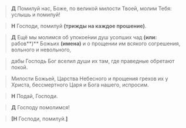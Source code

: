 > **Д** Помилуй нас, Боже, по великой милости Твоей, молим Тебя: услышь и помилуй!

> **Н** Господи, помилуй **(трижды на каждое прошение)**.

> **Д** Ещё мы молимся об упокое́нии душ усопших чад **(или:** рабов**)** Божьих **(имена)** и о прощении им всякого согреше­ния, воль­ного и невольного,  

> дабы Господь Бог вселил души их там, где праведные об­ретают покой.

> Милости Божьей, Царства Небесного и прощения грехов их у Христа, бессмертного Царя и Бога нашего, испросим.

> **Н** Подай, Господи.

> **Д** Господу помолимся!

> **[Н** Господи, помилуй.**]**
